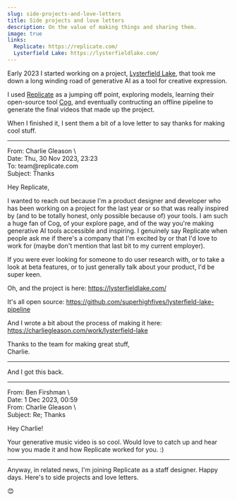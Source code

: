 ```yaml
---
slug: side-projects-and-love-letters
title: Side projects and love letters
description: On the value of making things and sharing them.
image: true
links:
  Replicate: https://replicate.com/
  Lysterfield Lake: https://lysterfieldlake.com/
---
```



Early 2023 I started working on a project, [Lysterfield Lake](https://lysterfieldlake.com), that took me down a long winding road of generative AI as a tool for creative expression.

I used [Replicate](https://replicate.com) as a jumping off point, exploring models, learning their open-source tool [Cog](https://github.com/replicate/cog), and eventually contructing an offline pipeline to generate the final videos that made up the project.

When I finished it, I sent them a bit of a love letter to say thanks for making cool stuff.

---

<div className="text-gray-700 dark:text-gray-400 sm:border-l-8 border-current border-gray-100 dark:border-gray-900 sm:pl-8">
  <div className="opacity-60">
    From:    Charlie Gleason \<hi&#65279;@charliegleason.com\><br />
    Date:    Thu, 30 Nov 2023, 23:23<br />
    To:      team&#65279;@replicate.com<br />
    Subject: Thanks
  </div>

  Hey Replicate,

  I wanted to reach out because I'm a product designer and developer who has been working on a project for the last year or so that was really inspired by (and to be totally honest, only possible because of) your tools. I am such a huge fan of Cog, of your explore page, and of the way you're making generative AI tools accessible and inspiring. I genuinely say Replicate when people ask me if there's a company that I'm excited by or that I'd love to work for (maybe don't mention that last bit to my current employer).

  If you were ever looking for someone to do user research with, or to take a look at beta features, or to just generally talk about your product, I'd be super keen.

  Oh, and the project is here: https://lysterfieldlake.com/

  It's all open source: https://github.com/superhighfives/lysterfield-lake-pipeline

  And I wrote a bit about the process of making it here: https://charliegleason.com/work/lysterfield-lake

  Thanks to the team for making great stuff,<br />
  Charlie.
</div>

---

And I got this back.

---

<div className="text-gray-700 dark:text-gray-400 sm:border-l-8 border-current border-gray-100 dark:border-gray-900 sm:pl-8">
  <div className="opacity-60">
    From:    Ben Firshman \<ben&#65279;@replicate.com\><br />
    Date:    1 Dec 2023, 00:59<br />
    From:    Charlie Gleason \<hi&#65279;@charliegleason.com\><br />
    Subject: Re; Thanks
  </div>

  Hey Charlie!

  Your generative music video is so cool. Would love to catch up and hear how you made it and how Replicate worked for you. :)
</div>

---

Anyway, in related news, I'm joining Replicate as a staff designer. Happy days. Here's to side projects and love letters.

😊

